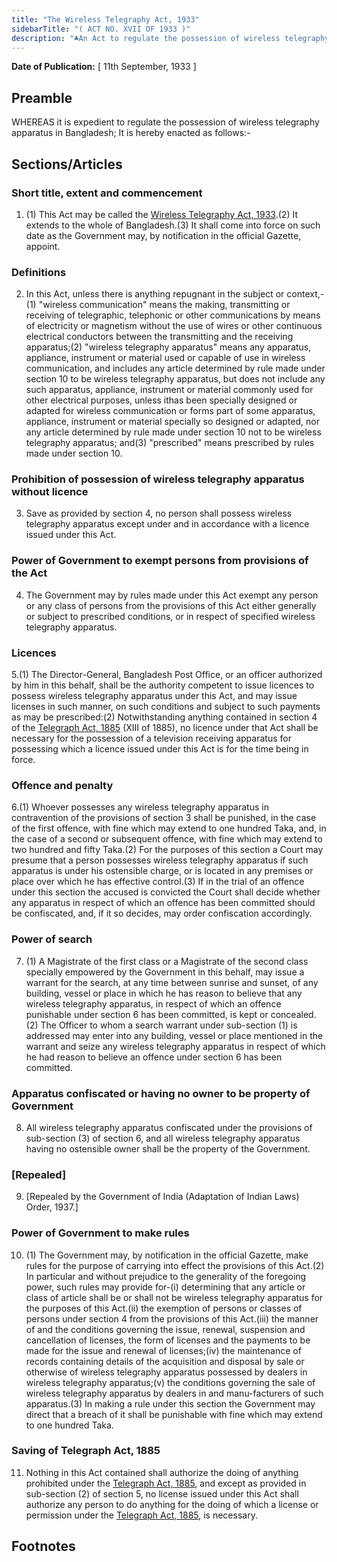 ```yaml
---
title: "The Wireless Telegraphy Act, 1933"
sidebarTitle: "( ACT NO. XVII OF 1933 )"
description: "♣An Act to regulate the possession of wireless telegraphy apparatus."
---
```


**Date of Publication:** [ 11th September, 1933 ]

## Preamble

WHEREAS it is expedient to regulate the possession of wireless telegraphy apparatus in Bangladesh; It is hereby enacted as follows:-

## Sections/Articles

### Short title, extent and commencement

1. (1) This Act may be called the [Wireless Telegraphy Act, 1933](/act-162.html "Wireless Telegraphy Act, 1933").(2) It extends to the whole of Bangladesh.(3) It shall come into force on such date as the Government may, by notification in the official Gazette, appoint.

### Definitions

2. In this Act, unless there is anything repugnant in the subject or context,-(1) "wireless communication" means the making, transmitting or receiving of telegraphic, telephonic or other communications by means of electricity or magnetism without the use of wires or other continuous electrical conductors between the transmitting and the receiving apparatus;(2) "wireless telegraphy apparatus" means any apparatus, appliance, instrument or material used or capable of use in wireless communication, and includes any article determined by rule made under section 10 to be wireless telegraphy apparatus, but does not include any such apparatus, appliance, instrument or material commonly used for other electrical purposes, unless ithas been specially designed or adapted for wireless communication or forms part of some apparatus, appliance, instrument or material specially so designed or adapted, nor any article determined by rule made under section 10 not to be wireless telegraphy apparatus; and(3) "prescribed" means prescribed by rules made under section 10.

### Prohibition of possession of wireless telegraphy apparatus without licence

3. Save as provided by section 4, no person shall possess wireless telegraphy apparatus except under and in accordance with a licence issued under this Act.

### Power of Government to exempt persons from provisions of the Act

4. The Government may by rules made under this Act exempt any person or any class of persons from the provisions of this Act either generally or subject to prescribed conditions, or in respect of specified wireless telegraphy apparatus.

### Licences

5.(1) The Director-General, Bangladesh Post Office, or an officer authorized by him in this behalf, shall be the authority competent to issue licences to possess wireless telegraphy apparatus under this Act, and may issue licenses in such manner, on such conditions and subject to such payments as may be prescribed:(2) Notwithstanding anything contained in section 4 of the [Telegraph Act, 1885](/act-55.html "Telegraph Act, 1885") (XIII of 1885), no licence under that Act shall be necessary for the possession of a television receiving apparatus for possessing which a licence issued under this Act is for the time being in force.

### Offence and penalty

6.(1) Whoever possesses any wireless telegraphy apparatus in contravention of the provisions of section 3 shall be punished, in the case of the first offence, with fine which may extend to one hundred Taka, and, in the case of a second or subsequent offence, with fine which may extend to two hundred and fifty Taka.(2) For the purposes of this section a Court may presume that a person possesses wireless telegraphy apparatus if such apparatus is under his ostensible charge, or is located in any premises or place over which he has effective control.(3) If in the trial of an offence under this section the accused is convicted the Court shall decide whether any apparatus in respect of which an offence has been committed should be confiscated, and, if it so decides, may order confiscation accordingly.

### Power of search

7. (1) A Magistrate of the first class or a Magistrate of the second class specially empowered by the Government in this behalf, may issue a warrant for the search, at any time between sunrise and sunset, of any building, vessel or place in which he has reason to believe that any wireless telegraphy apparatus, in respect of which an offence punishable under section 6 has been committed, is kept or concealed.(2) The Officer to whom a search warrant under sub-section (1) is addressed may enter into any building, vessel or place mentioned in the warrant and seize any wireless telegraphy apparatus in respect of which he had reason to believe an offence under section 6 has been committed.

### Apparatus confiscated or having no owner to be property of Government

8. All wireless telegraphy apparatus confiscated under the provisions of sub-section (3) of section 6, and all wireless telegraphy apparatus having no ostensible owner shall be the property of the Government.

### [Repealed]

9. [Repealed by the Government of India (Adaptation of Indian Laws) Order, 1937.]

### Power of Government to make rules

10. (1) The Government may, by notification in the official Gazette, make rules for the purpose of carrying into effect the provisions of this Act.(2) In particular and without prejudice to the generality of the foregoing power, such rules may provide for-(i) determining that any article or class of article shall be or shall not be wireless telegraphy apparatus for the purposes of this Act.(ii) the exemption of persons or classes of persons under section 4 from the provisions of this Act.(iii) the manner of and the conditions governing the issue, renewal, suspension and cancellation of licenses, the form of licenses and the payments to be made for the issue and renewal of licenses;(iv) the maintenance of records containing details of the acquisition and disposal by sale or otherwise of wireless telegraphy apparatus possessed by dealers in wireless telegraphy apparatus;(v) the conditions governing the sale of wireless telegraphy apparatus by dealers in and manu-facturers of such apparatus.(3) In making a rule under this section the Government may direct that a breach of it shall be punishable with fine which may extend to one hundred Taka.

### Saving of Telegraph Act, 1885

11. Nothing in this Act contained shall authorize the doing of anything prohibited under the [Telegraph Act, 1885](/act-55.html "Telegraph Act, 1885"), and except as provided in sub-section (2) of section 5, no license issued under this Act shall authorize any person to do anything for the doing of which a license or permission under the [Telegraph Act, 1885](/act-55.html "Telegraph Act, 1885"), is necessary.

## Footnotes
